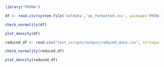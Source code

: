 ```r
library("PRONA")
```

```r
df <- read.csv(system.file('extdata','qs_formatted.csv', package='PRONA'), stringsAsFactors = FALSE)
```

```r
check_normality(df)
```

```r
plot_density(df)
```

```r
reduced_df <- read.csv("test_scripts/output/reduced_data.csv", stringsAsFactors = FALSE)
```

```r
check_normality(reduced_df)
```

```r
plot_density(reduced_df)
```